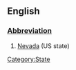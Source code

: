 ==English==
[[Category:State]]
===[[Wiktionary:List of acronyms and abbreviations|Abbreviation]]===
#[[Nevada]] (US state)
